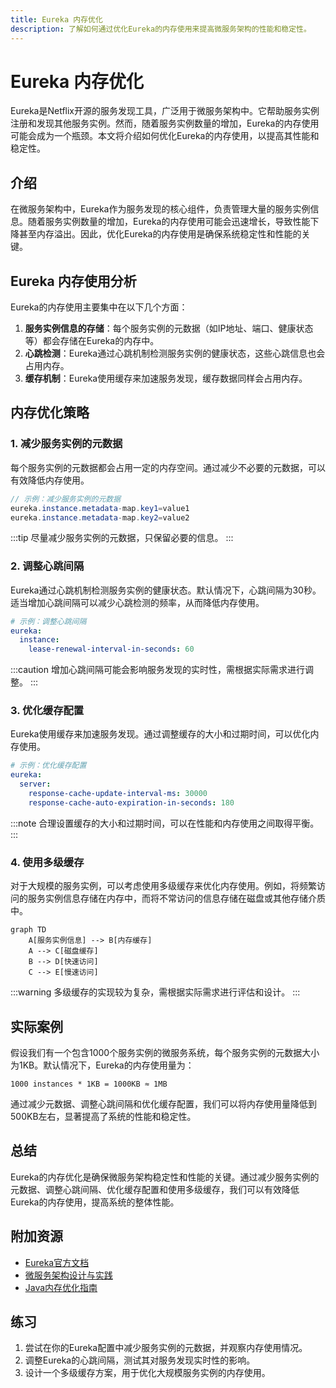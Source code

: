 ```yaml
---
title: Eureka 内存优化
description: 了解如何通过优化Eureka的内存使用来提高微服务架构的性能和稳定性。
---
```


# Eureka 内存优化

Eureka是Netflix开源的服务发现工具，广泛用于微服务架构中。它帮助服务实例注册和发现其他服务实例。然而，随着服务实例数量的增加，Eureka的内存使用可能会成为一个瓶颈。本文将介绍如何优化Eureka的内存使用，以提高其性能和稳定性。

## 介绍

在微服务架构中，Eureka作为服务发现的核心组件，负责管理大量的服务实例信息。随着服务实例数量的增加，Eureka的内存使用可能会迅速增长，导致性能下降甚至内存溢出。因此，优化Eureka的内存使用是确保系统稳定性和性能的关键。

## Eureka 内存使用分析

Eureka的内存使用主要集中在以下几个方面：

1. **服务实例信息的存储**：每个服务实例的元数据（如IP地址、端口、健康状态等）都会存储在Eureka的内存中。
2. **心跳检测**：Eureka通过心跳机制检测服务实例的健康状态，这些心跳信息也会占用内存。
3. **缓存机制**：Eureka使用缓存来加速服务发现，缓存数据同样会占用内存。

## 内存优化策略

### 1. 减少服务实例的元数据

每个服务实例的元数据都会占用一定的内存空间。通过减少不必要的元数据，可以有效降低内存使用。

```java
// 示例：减少服务实例的元数据
eureka.instance.metadata-map.key1=value1
eureka.instance.metadata-map.key2=value2
```

:::tip
尽量减少服务实例的元数据，只保留必要的信息。
:::

### 2. 调整心跳间隔

Eureka通过心跳机制检测服务实例的健康状态。默认情况下，心跳间隔为30秒。适当增加心跳间隔可以减少心跳检测的频率，从而降低内存使用。

```yaml
# 示例：调整心跳间隔
eureka:
  instance:
    lease-renewal-interval-in-seconds: 60
```

:::caution
增加心跳间隔可能会影响服务发现的实时性，需根据实际需求进行调整。
:::

### 3. 优化缓存配置

Eureka使用缓存来加速服务发现。通过调整缓存的大小和过期时间，可以优化内存使用。

```yaml
# 示例：优化缓存配置
eureka:
  server:
    response-cache-update-interval-ms: 30000
    response-cache-auto-expiration-in-seconds: 180
```

:::note
合理设置缓存的大小和过期时间，可以在性能和内存使用之间取得平衡。
:::

### 4. 使用多级缓存

对于大规模的服务实例，可以考虑使用多级缓存来优化内存使用。例如，将频繁访问的服务实例信息存储在内存中，而将不常访问的信息存储在磁盘或其他存储介质中。

```mermaid
graph TD
    A[服务实例信息] --> B[内存缓存]
    A --> C[磁盘缓存]
    B --> D[快速访问]
    C --> E[慢速访问]
```

:::warning
多级缓存的实现较为复杂，需根据实际需求进行评估和设计。
:::

## 实际案例

假设我们有一个包含1000个服务实例的微服务系统，每个服务实例的元数据大小为1KB。默认情况下，Eureka的内存使用量为：

```
1000 instances * 1KB = 1000KB ≈ 1MB
```

通过减少元数据、调整心跳间隔和优化缓存配置，我们可以将内存使用量降低到500KB左右，显著提高了系统的性能和稳定性。

## 总结

Eureka的内存优化是确保微服务架构稳定性和性能的关键。通过减少服务实例的元数据、调整心跳间隔、优化缓存配置和使用多级缓存，我们可以有效降低Eureka的内存使用，提高系统的整体性能。

## 附加资源

- [Eureka官方文档](https://github.com/Netflix/eureka/wiki)
- [微服务架构设计与实践](https://www.example.com/microservices-design)
- [Java内存优化指南](https://www.example.com/java-memory-optimization)

## 练习

1. 尝试在你的Eureka配置中减少服务实例的元数据，并观察内存使用情况。
2. 调整Eureka的心跳间隔，测试其对服务发现实时性的影响。
3. 设计一个多级缓存方案，用于优化大规模服务实例的内存使用。
